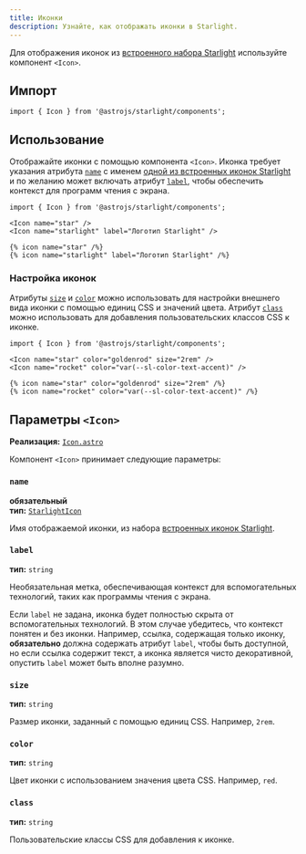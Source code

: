 ```yaml
---
title: Иконки
description: Узнайте, как отображать иконки в Starlight.
---
```



Для отображения иконок из [встроенного набора Starlight](/ru/reference/icons/#все-иконки) используйте компонент `<Icon>`.


<Preview>

<Icon
	slot="preview"
	name="open-book"
	color="var(--sl-color-text-accent)"
	size="4rem"
/>

</Preview>

## Импорт

```tsx
import { Icon } from '@astrojs/starlight/components';
```

## Использование

Отображайте иконки с помощью компонента `<Icon>`.
Иконка требует указания атрибута [`name`](#name) с именем [одной из встроенных иконок Starlight](/ru/reference/icons/#все-иконки) и по желанию может включать атрибут [`label`](#label), чтобы обеспечить контекст для программ чтения с экрана.

<Preview>

```mdx
import { Icon } from '@astrojs/starlight/components';

<Icon name="star" />
<Icon name="starlight" label="Логотип Starlight" />
```

<Fragment slot="markdoc">

```markdoc
{% icon name="star" /%}
{% icon name="starlight" label="Логотип Starlight" /%}
```

</Fragment>

<Fragment slot="preview">
	<Icon name="star" />
	<Icon name="starlight" label="Логотип Starlight" />
</Fragment>

</Preview>

### Настройка иконок

Атрибуты [`size`](#size) и [`color`](#color) можно использовать для настройки внешнего вида иконки с помощью единиц CSS и значений цвета.
Атрибут [`class`](#class) можно использовать для добавления пользовательских классов CSS к иконке.

<Preview>

```mdx
import { Icon } from '@astrojs/starlight/components';

<Icon name="star" color="goldenrod" size="2rem" />
<Icon name="rocket" color="var(--sl-color-text-accent)" />
```

<Fragment slot="markdoc">

```markdoc
{% icon name="star" color="goldenrod" size="2rem" /%}
{% icon name="rocket" color="var(--sl-color-text-accent)" /%}
```

</Fragment>

<Fragment slot="preview">
	<Icon name="star" color="goldenrod" size="2rem" />
	<Icon name="rocket" color="var(--sl-color-text-accent)" />
</Fragment>

</Preview>

## Параметры `<Icon>`

**Реализация:** [`Icon.astro`](https://github.com/withastro/starlight/blob/main/packages/starlight/user-components/Icon.astro)

Компонент `<Icon>` принимает следующие параметры:

### `name`

**обязательный**  
**тип:** [`StarlightIcon`](/ru/reference/icons/#тип-starlighticon)

Имя отображаемой иконки, из набора [встроенных иконок Starlight](/ru/reference/icons/#все-иконки).

### `label`

**тип:** `string`

Необязательная метка, обеспечивающая контекст для вспомогательных технологий, таких как программы чтения с экрана.

Если `label` не задана, иконка будет полностью скрыта от вспомогательных технологий.
В этом случае убедитесь, что контекст понятен и без иконки.
Например, ссылка, содержащая только иконку, **обязательно** должна содержать атрибут `label`, чтобы быть доступной, но если ссылка содержит текст, а иконка является чисто декоративной, опустить `label` может быть вполне разумно.

### `size`

**тип:** `string`

Размер иконки, заданный с помощью единиц CSS. Например, `2rem`.

### `color`

**тип:** `string`

Цвет иконки с использованием значения цвета CSS. Например, `red`.

### `class`

**тип:** `string`

Пользовательские классы CSS для добавления к иконке.
